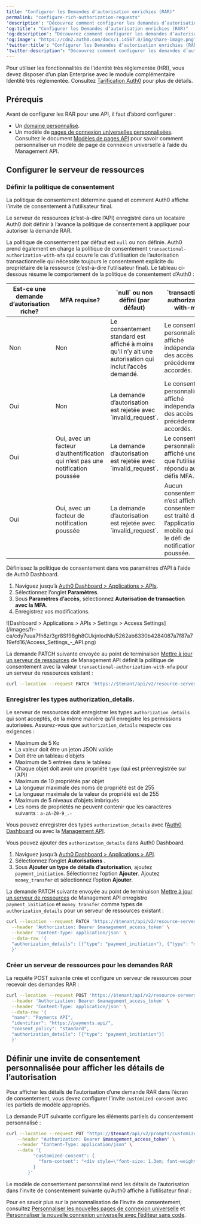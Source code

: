 ```yaml
---
title: "Configurer les Demandes d’autorisation enrichies (RAR)"
permalink: "configure-rich-authorization-requests"
'description': "Découvrez comment configurer les demandes d’autorisation enrichies (RAR) pour une API."
'og:title': "Configurer les Demandes d’autorisation enrichies (RAR)"
'og:description': "Découvrez comment configurer les demandes d’autorisation enrichies (RAR) pour une API."
'og:image': "https://cdn2.auth0.com/docs/1.14567.0/img/share-image.png"
'twitter:title': "Configurer les Demandes d’autorisation enrichies (RAR)"
'twitter:description': "Découvrez comment configurer les demandes d’autorisation enrichies (RAR) pour une API."
---
```


<Callout icon="file-lines" color="#0EA5E9" iconType="regular">

Pour utiliser les fonctionnalités de l’identité très réglementée (HRI), vous devez disposer d’un plan Enterprise avec le module complémentaire Identité très réglementée. Consultez [Tarification Auth0](https://auth0.com/pricing/) pour plus de détails.

</Callout>

## Prérequis

Avant de configurer les RAR pour une API, il faut d’abord configurer :

* Un [domaine personnalisé](/docs/fr-ca/customize/custom-domains).
* Un modèle de [pages de connexion universelles personnalisées](/docs/fr-ca/customize/login-pages/universal-login/customize-templates). Consultez le document [Modèles de pages API](/docs/fr-ca/customize/universal-login-pages/universal-login-page-templates#page-templates-api) pour savoir comment personnaliser un modèle de page de connexion universelle à l’aide du <Tooltip href="/docs/docs/fr-ca/glossary?term=management-api" tip="Management API
Un produit permettant aux clients d’effectuer des tâches administratives." cta="Voir le glossaire">Management API</Tooltip>.

## Configurer le serveur de ressources

### Définir la politique de consentement

La politique de consentement détermine quand et comment Auth0 affiche l’invite de consentement à l’utilisateur final.

Le serveur de ressources (c’est-à-dire l’API) enregistré dans un locataire Auth0 doit définir à l’avance la politique de consentement à appliquer pour autoriser la demande RAR.

La politique de consentement par défaut est `null` ou non définie. Auth0 prend également en charge la politique de consentement `transactional-authorization-with-mfa` qui couvre le cas d’utilisation de l’autorisation transactionnelle qui nécessite toujours le consentement explicite du propriétaire de la ressource (c’est-à-dire l’utilisateur final). Le tableau ci-dessous résume le comportement de la politique de consentement d’Auth0 :

<table class="table"><thead>
<tr>
<th><strong>Est-ce une demande d’autorisation riche?</strong></th>
<th><strong>MFA requise?</strong></th>
<th><strong>`null` ou non défini (par défaut)</strong></th>
<th>`transactional-authorization-with-mfa`</th>
</tr>
</thead>
<tbody>
<tr>
<td>Non</td>
<td>Non</td>
<td>Le consentement standard est affiché à moins qu’il n’y ait une autorisation qui inclut l’accès demandé.</td>
<td>Le consentement personnalisé est affiché indépendamment des accès précédemment accordés.</td>
</tr>
<tr>
<td>Oui</td>
<td>Non</td>
<td>La demande d’autorisation est rejetée avec `invalid_request`.</td>
<td>Le consentement personnalisé est affiché indépendamment des accès précédemment accordés.</td>
</tr>
<tr>
<td>Oui</td>
<td>Oui, avec un facteur d’authentification qui n’est pas une notification poussée</td>
<td>La demande d’autorisation est rejetée avec `invalid_request`.</td>
<td>Le consentement personnalisé est affiché une fois que l’utilisateur a répondu aux défis MFA.</td>
</tr>
<tr>
<td>Oui</td>
<td>Oui, avec un facteur de notification poussée</td>
<td>La demande d’autorisation est rejetée avec `invalid_request`.</td>
<td>Aucun consentement n’est affiché. Le consentement est traité dans l’application mobile qui a reçu le défi de notification poussée.</td>
</tr>
</tbody>
</table>

<Tabs><Tab title="Auth0 Dashboard">

Définissez la politique de consentement dans vos paramètres d’API à l’aide de Auth0 Dashboard.

1. Naviguez jusqu’à [Auth0 Dashboard > Applications > APIs](https://manage.auth0.com/#/apis).
2. Sélectionnez l’onglet **Paramètres**.
3. Sous **Paramètres d’accès**, sélectionnez **Autorisation de transaction avec la MFA**.
4. Enregistrez vos modifications.

<Frame>![Dashboard > Applications > APIs > Settings > Access Settings](/images/fr-ca/cdy7uua7fh8z/3gr8Sf98gh8CUkjnlodNk/5262ab6330b4284087a7f87a719efd16/Access_Settings_-_API.png)</Frame>

</Tab><Tab title="Management API">

La demande PATCH suivante envoyée au point de terminaison [Mettre à jour un serveur de ressources](https://auth0.com/docs/api/management/v2/resource-servers/patch-resource-servers-by-id) de Management API définit la politique de consentement avec la valeur `transactional-authorization-with-mfa` pour un serveur de ressources existant :

```bash lines
curl --location --request PATCH 'https://$tenant/api/v2/resource-servers/$resource-server-id' \ --header 'Authorization: Bearer $management_access_token' \ --header 'Content-Type: application/json' \ --data-raw '{ "consent_policy": "standard" }'
```

</Tab></Tabs>

### Enregistrer les types authorization_details.

Le serveur de ressources doit enregistrer les types `authorization_details` qui sont acceptés, de la même manière qu’il enregistre les permissions autorisées. Assurez-vous que `authorization_details` respecte ces exigences :

* Maximum de 5 Ko
* La valeur doit être un jeton JSON valide
* Doit être un tableau d’objets
* Maximum de 5 entrées dans le tableau
* Chaque objet doit avoir une propriété `type` (qui est préenregistrée sur l’API)
* Maximum de 10 propriétés par objet
* La longueur maximale des noms de propriété est de 255
* La longueur maximale de la valeur de propriété est de 255
* Maximum de 5 niveaux d’objets imbriqués
* Les noms de propriétés ne peuvent contenir que les caractères suivants : `a-zA-Z0-9_.-`

Vous pouvez enregistrer des types `authorization_details` avec l’[Auth0 Dashboard](https://manage.auth0.com/) ou avec la [Management API](https://auth0.com/docs/api/management/v2).

<Tabs><Tab title="Auth0 Dashboard">

Vous pouvez ajouter des `authorization_details` dans Auth0 Dashboard.

1. Naviguez jusqu’à [Auth0 Dashboard > Applications > API](https://manage.auth0.com/#/apis).
2. Sélectionnez l’onglet **Autorisations** .
3. Sous **Ajouter un type de détails d’autorisation**, ajoutez `payment_initiation`. Sélectionnez l’option **Ajouter**. Ajoutez `money_transfer` et sélectionnez l’option **Ajouter**.

</Tab><Tab title="Management API">

La demande PATCH suivante envoyée au point de terminaison [Mettre à jour un serveur de ressources](https://auth0.com/docs/api/management/v2/resource-servers/patch-resource-servers-by-id) de Management API enregistre `payment_initiation` et `money_transfer` comme types de `authorization_details` pour un serveur de ressources existant :

```bash lines
curl --location --request PATCH 'https://$tenant/api/v2/resource-servers/$resource-server-id' \
  --header 'Authorization: Bearer $management_access_token' \
  --header 'Content-Type: application/json' \
  --data-raw '{
  "authorization_details": [{"type": "payment_initiation"}, {"type": "money_transfer"}]
  }'
```

</Tab></Tabs>

### Créer un serveur de ressources pour les demandes RAR

La requête POST suivante crée et configure un serveur de ressources pour recevoir des demandes RAR :

```bash lines
curl --location --request POST 'https://$tenant/api/v2/resource-servers' \
  --header 'Authorization: Bearer $management_access_token' \
  --header 'Content-Type: application/json' \
  --data-raw '{
  "name": "Payments API",
  "identifier": "https://payments.api/",
  "consent_policy": "standard",
  "authorization_details": [{"type": "payment_initiation"}]
  }'
```

## Définir une invite de consentement personnalisée pour afficher les détails de l’autorisation

Pour afficher les détails de l’autorisation d’une demande RAR dans l’écran de consentement, vous devez configurer l’invite `customized-consent` avec les partiels de modèle appropriés.

La demande PUT suivante configure les éléments partiels du consentement personnalisé :

```bash lines
curl --location --request PUT "https://$tenant/api/v2/prompts/customized-consent/partials" \
    --header "Authorization: Bearer $management_access_token" \
    --header "Content-Type: application/json" \
    --data '{
          "customized-consent": {
            "form-content": "<div style=\"font-size: 1.3em; font-weight: bold;\">Operation Details</div><hr style=\"margin: 10px 0;\"><div style=\"margin-bottom: 20px;\"></div><div style=\"font-weight: bold;\">Transaction Type</div><div>{{ transaction.params.authorization_details[0].type }}</div><div style=\"margin-bottom: 20px;\"></div><div style=\"font-weight: bold;\">Amount</div><div>{{ transaction.params.authorization_details[0].instructedAmount.amount }} {{ transaction.params.authorization_details[0].instructedAmount.currency }}</div><div style=\"margin-bottom: 20px;\"></div><div style=\"font-weight: bold;\">Recipient</div><div>{{ transaction.params.authorization_details[0].beneficiary }}</div><div style=\"margin-bottom: 20px;\"></div><div style=\"font-weight: bold;\">Destination Account</div><div>{{ transaction.params.authorization_details[0].destinationAccount }}</div><div style=\"margin-bottom: 20px;\"></div>"
          }
        }'
```

Le modèle de consentement personnalisé rend les détails de l’autorisation dans l’invite de consentement suivante qu’Auth0 affiche à l’utilisateur final :

Pour en savoir plus sur la personnalisation de l’invite de consentement, consultez [Personnaliser les nouvelles pages de connexion universelle](/docs/fr-ca/customize/login-pages/universal-login/customize-templates) et [Personnaliser la nouvelle connexion universelle avec l’éditeur sans code](/docs/fr-ca/customize/login-pages/universal-login/customize-themes).